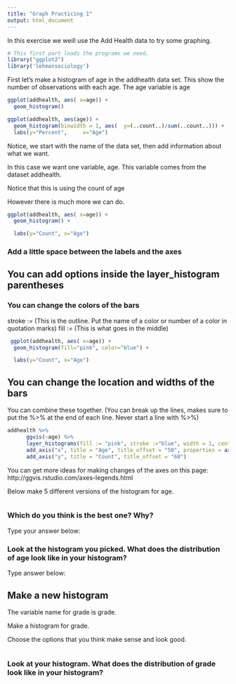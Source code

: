 ```yaml
---
title: "Graph Practicing 1"
output: html_document
---
```


In this exercise we weill use the Add Health data to try some graphing. 
 
```r
# This first part loads the programs we need.
library("ggplot2")
library('lehmansociology')
```


First let's make a histogram of age in the addhealth data set. This show the number of observations with each age.
The age variable is age

````r
ggplot(addhealth, aes( x=age)) + 
  geom_histogram() 

ggplot(addhealth, aes(age)) + 
  geom_histogram(binwidth = 1, aes(  y=(..count..)/sum(..count..))) + 
  labs(y="Percent",     x="Age")

````

Notice, we start with the name of the data set, then add information about what we want.

In this case we want one variable, age. 
This variable comes from the dataset addhealth.

Notice that this is using the count of age

However there is much more we can do.


```r
ggplot(addhealth, aes( x=age)) + 
  geom_histogram() +

  labs(y="Count", x="Age") 


```

### Add a little space between the labels and the axes


##   You can add options inside the layer_histogram parentheses
### You can change the colors of the bars
stroke :=    (This is the outline. Put the name of a color or number of a color in quotation marks)
fill :=   (This is what goes in the middle)


```r

 
 ggplot(addhealth, aes( x=age)) + 
  geom_histogram(fill="pink", color="blue") +

  labs(y="Count", x="Age") 
```

##   You can change the location and widths of the bars


You can combine these together.
(You can break up the lines, makes sure to put the %>%  at the end of each line. Never start a line with %>%)

```r
addhealth %>% 
      ggvis(~age) %>% 
      layer_histograms(fill := "pink", stroke :="blue", width = 1, center = .5)    %>%
      add_axis("x", title = "Age", title_offset = "50", properties = axis_props(labels = list(fill = "blue"))) %>% 
      add_axis("y", title = "Count", title_offset = "60") 

```

You can get more ideas for making changes of the axes on this page:
http://ggvis.rstudio.com/axes-legends.html



Below make 5 different versions of the histogram for age.

```r


```



### Which do you think is the best one? Why? 
Type your answer below:



### Look at the histogram you picked.  What does the distribution of age look like in your histogram?
Type answer below:

## Make a new histogram
The variable name for grade is grade.

Make a histogram for grade.

Choose the options that you think make sense and look good.


```r


```
### Look at your histogram.  What does the distribution of grade look like in your histogram?

